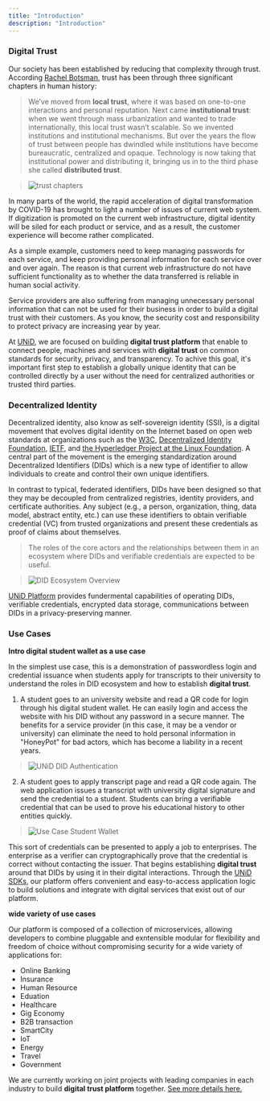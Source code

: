 ```yaml
---
title: "Introduction"
description: "Introduction"
---
```

<SEO title="UNiD" />

### Digital Trust

Our society has been established by reducing that complexity through trust.
According [Rachel Botsman](https://www.ted.com/speakers/rachel_botsman), trust has been through three significant chapters in human history:
> We’ve moved from **local trust**, where it was based on one-to-one interactions and personal reputation.
> Next came **institutional trust**: when we went through mass urbanization and wanted to trade internationally, this local trust wasn’t scalable. So we invented institutions and institutional mechanisms.
> But over the years the flow of trust between people has dwindled while institutions have become bureaucratic, centralized and opaque.
> Technology is now taking that institutional power and distributing it, bringing us in to the third phase she called **distributed trust**.

> ![trust chapters](./assets/trust-history.png)

<!-- We believe that **distributed trust** model works well in order to scale **digital trust** to the global demand of web system and the Internet. If you agree with this claim, what do you think would be an obstacle to the transition? -->

In many parts of the world, the rapid acceleration of digital transformation by COVID-19 has brought to light a number of issues of current web system. If digitization is promoted on the current web infrastructure, digital identity will be siled for each product or service, and as a result, the customer experience will become rather complicated.

As a simple example, customers need to keep managing passwords for each service, and keep providing personal information for each service over and over again. The reason is that current web infrastructure do not have sufficient functionality as to whether the data transferred is reliable in human social activity.

Service providers are also suffering from managing unnecessary personal information that can not be used for their business in order to build a digital trust with their customers. As you know, the security cost and responsibility to protect privacy are increasing year by year.

At [UNiD](./unid), we are focused on building **digital trust platform** that enable to connect people, machines and services with **digital trust** on common standards for security, privacy, and transparency.
To achive this goal, it's important first step to establish a globally unique identity that can be controlled directly by a user without the need for centralized authorities or trusted third parties.

### Decentralized Identity

Decentralized identity, also know as self-sovereign identity (SSI), is a digital movement that evolves digital identity on the Internet based on open web standards at organizations such as the [W3C](https://www.w3.org/), [Decentralized Identity Foundation](https://identity.foundation/), [IETF](https://ietf.org/), and [the Hyperledger Project at the Linux Foundation](https://www.hyperledger.org/). A central part of the movement is the emerging standardization around Decentralized Identifiers (DIDs) which is a new type of identifier to allow individuals to create and control their own unique identifiers.

In contrast to typical, federated identifiers, DIDs have been designed so that they may be decoupled from centralized registries, identity providers, and certificate authorities.
Any subject (e.g., a person, organization, thing, data model, abstract entity, etc.) can use these identifiers to obtain verifiable credential (VC) from trusted organizations and present these credentials as proof of claims about themselves.

> The roles of the core actors and the relationships between them in an ecosystem where DIDs and verifiable credentials are expected to be useful.

> ![DID Ecosystem Overview](./assets/did-architecture.png)

[UNiD Platform](./unid) provides fundermental capabilities of operating DIDs, verifiable credentials, encrypted data storage, communications between DIDs in a privacy-preserving manner.

### Use Cases

**Intro digital student wallet as a use case**

In the simplest use case, this is a demonstration of passwordless login and credential issuance
when students apply for transcripts to their university to understand the roles in DID ecosystem and how to establish **digital trust**.

1. A student goes to an university website and read a QR code for login through his digital student wallet.
He can easily login and access the website with his DID without any password in a secure manner.
The benefits for a service provider (in this case, it may be a vendor or university) can eliminate the need to hold personal information in "HoneyPot" for bad actors, which has become a liability in a recent years.

> ![UNiD DID Authentication](./assets/unid-login.png)

2. A student goes to apply transcript page and read a QR code again. The web application issues a transcript with university digital signature and send the credential to a student. Students can bring a verifiable credential that can be used to prove his educational history to other entities quickly.

> ![Use Case Student Wallet](./assets/student-credential.png)

This sort of credentials can be presented to apply a job to enterprises. The enterprise as a verifier can cryptographically prove that the credential is correct without contacting the issuer. That begins establishing **digital trust** around that DIDs by using it in their digital interactions. Through the [UNiD SDKs](./unid/3-extensions), our platform offers convenient and easy-to-access application logic to build solutions and integrate with digital services that exist out of our platform.

**wide variety of use cases**

Our platform is composed of a collection of microservices, allowing developers to combine pluggable and exntensible modular for flexibility and freedom of choice without compromising security for a wide variety of applications for:

- Online Banking
- Insurance
- Human Resource
- Eduation
- Healthcare
- Gig Economy
- B2B transaction
- SmartCity
- IoT
- Energy
- Travel
- Government

We are currently working on joint projects with leading companies in each industry to build **digital trust platform** together. [See more details here.](https://collabogate.com)
